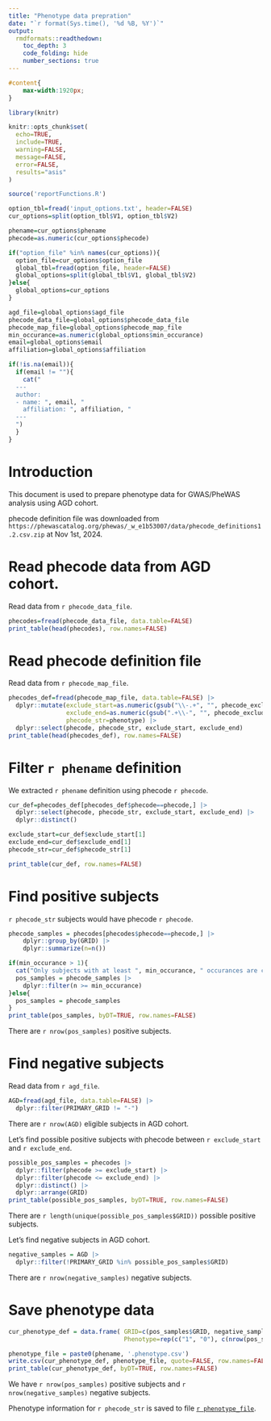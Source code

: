 ```yaml
---
title: "Phenotype data prepration"
date: "`r format(Sys.time(), '%d %B, %Y')`"
output: 
  rmdformats::readthedown:
    toc_depth: 3
    code_folding: hide
    number_sections: true
---
```


```css
#content{
    max-width:1920px;
}
```

```r
library(knitr)

knitr::opts_chunk$set(
  echo=TRUE, 
  include=TRUE, 
  warning=FALSE, 
  message=FALSE, 
  error=FALSE,
  results="asis"
)
```

```r
source('reportFunctions.R')

option_tbl=fread('input_options.txt', header=FALSE)
cur_options=split(option_tbl$V1, option_tbl$V2)

phename=cur_options$phename
phecode=as.numeric(cur_options$phecode)

if("option_file" %in% names(cur_options)){
  option_file=cur_options$option_file
  global_tbl=fread(option_file, header=FALSE)
  global_options=split(global_tbl$V1, global_tbl$V2)
}else{
  global_options=cur_options
}

agd_file=global_options$agd_file
phecode_data_file=global_options$phecode_data_file
phecode_map_file=global_options$phecode_map_file
min_occurance=as.numeric(global_options$min_occurance)
email=global_options$email
affiliation=global_options$affiliation

if(!is.na(email)){
  if(email != ""){
    cat("
  ---
  author: 
  - name: ", email, "
    affiliation: ", affiliation, "
  ---
  ")
  }
}
```

# Introduction

This document is used to prepare phenotype data for GWAS/PheWAS analysis using AGD cohort.

phecode definition file was downloaded from `https://phewascatalog.org/phewas/_w_e1b53007/data/phecode_definitions1.2.csv.zip` at Nov 1st, 2024. 

# Read phecode data from AGD cohort.

Read data from `r phecode_data_file`.

```r
phecodes=fread(phecode_data_file, data.table=FALSE)
print_table(head(phecodes), row.names=FALSE)
```

# Read phecode definition file

Read data from `r phecode_map_file`.

```r
phecodes_def=fread(phecode_map_file, data.table=FALSE) |>
  dplyr::mutate(exclude_start=as.numeric(gsub("\\-.+", "", phecode_exclude_range)),
                exclude_end=as.numeric(gsub(".+\\-", "", phecode_exclude_range)),
                phecode_str=phenotype) |>
  dplyr::select(phecode, phecode_str, exclude_start, exclude_end)
print_table(head(phecodes_def), row.names=FALSE)
```

# Filter `r phename` definition

We extracted `r phename` definition using phecode `r phecode`.

```r
cur_def=phecodes_def[phecodes_def$phecode==phecode,] |>
  dplyr::select(phecode, phecode_str, exclude_start, exclude_end) |>
  dplyr::distinct()

exclude_start=cur_def$exclude_start[1]
exclude_end=cur_def$exclude_end[1]
phecode_str=cur_def$phecode_str[1]

print_table(cur_def, row.names=FALSE)
```

# Find positive subjects

`r phecode_str` subjects would have phecode `r phecode`.

```r
phecode_samples = phecodes[phecodes$phecode==phecode,] |>
    dplyr::group_by(GRID) |>
    dplyr::summarize(n=n())

if(min_occurance > 1){
  cat("Only subjects with at least ", min_occurance, " occurances are considered.\n")
  pos_samples = phecode_samples |>
    dplyr::filter(n >= min_occurance) 
}else{
  pos_samples = phecode_samples
}
print_table(pos_samples, byDT=TRUE, row.names=FALSE)
```

There are `r nrow(pos_samples)` positive subjects.

# Find negative subjects

Read data from `r agd_file`.

```r
AGD=fread(agd_file, data.table=FALSE) |>
  dplyr::filter(PRIMARY_GRID != "-")
```

There are `r nrow(AGD)` eligible subjects in AGD cohort.

Let's find possible positive subjects with phecode between `r exclude_start` and `r exclude_end`.

```r
possible_pos_samples = phecodes |>
  dplyr::filter(phecode >= exclude_start) |>
  dplyr::filter(phecode <= exclude_end) |>
  dplyr::distinct() |>
  dplyr::arrange(GRID)
print_table(possible_pos_samples, byDT=TRUE, row.names=FALSE)
```

There are `r length(unique(possible_pos_samples$GRID))` possible positive subjects.

Let's find negative subjects in AGD cohort.

```r
negative_samples = AGD |>
  dplyr::filter(!PRIMARY_GRID %in% possible_pos_samples$GRID)
```

There are `r nrow(negative_samples)` negative subjects.

# Save phenotype data

```r
cur_phenotype_def = data.frame( GRID=c(pos_samples$GRID, negative_samples$PRIMARY_GRID),
                                Phenotype=rep(c("1", "0"), c(nrow(pos_samples), nrow(negative_samples))))

phenotype_file = paste0(phename, '.phenotype.csv')
write.csv(cur_phenotype_def, phenotype_file, quote=FALSE, row.names=FALSE)
print_table(cur_phenotype_def, byDT=TRUE, row.names=FALSE)
```

We have `r nrow(pos_samples)` positive subjects and `r nrow(negative_samples)` negative subjects.

Phenotype information for `r phecode_str` is saved to file [`r phenotype_file`](`r phenotype_file`).
